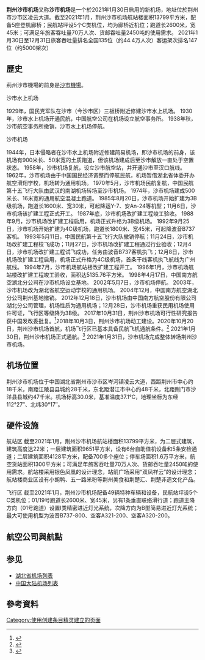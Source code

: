 {{Otheruses|沙市机场|subject=2021年启用的荆州沙市机场|other=2002年关闭的老沙市机场}}

{{Infobox airport
| name         = 荆州沙市机场
| nativename   = Jingzhou Shashi Airport
| nativename-a = 
| nativename-r =
| image        =
| image-width  =
| caption      =
| IATA         = SHS
| ICAO         = ZHJZ
| type         = 民用
| owner        =
| operator     =
| city-served  = 荆州市
| location     = 荆州市沙市区凌云大道
| opened={{start date|2021|1|30}}
| metric-elev  = y
| elevation-m  = 34
| website      = http://www.hbjzairport.com/
| coordinates  = {{coord|30|17|45|N|112|26|54|E|region:CN-42|display=inline,title}}
| pushpin_map            = China Hubei#China
| pushpin_label          = '''SHS'''
| pushpin_map_caption    = Location of the airport
| metric-rwy   = y
| r1-number    = 01/19
| r1-length-m  = 2600
| r1-surface   = [[混凝土|混凝土]]
| stat-year    =
| stat1-header =
| stat1-data   =
| footnotes    = Source: GCM,<ref name="GCM">{{GCM|ZHSS}}</ref> WAD<ref name="STV">{{STV|7731492|Jingzhou Shashi Airport}}</ref>
}}
{{Chinese
|t={{linktext|荆州|沙市|机场}}
|s=
|p= Jīngzhōu Shāshì Jīchǎng
}}

'''荆州沙市机场'''又称'''沙市机场'''是一个於2021年1月30日启用的新机场，地址位於荆州市沙市区凌云大道。截至2021年1月，荆州沙市机场航站楼面积13799平方米，配备5座登机廊桥；民航站坪设5个C类机位，均为廊桥近机位；跑道长2600米，宽45米；可满足年旅客吞吐量70万人次、货邮吞吐量2450吨的使用需求。
2021年1月30日至12月31日旅客吞吐量排名全国135位（约44.4万人次）客运架次排名147位（约5000架次）

== 歷史 ==
荊州沙市機場的前身是[[沙市機場|沙市機場]]。

沙市水上机场

1929年，国民党军队在沙市（今沙市区）三板桥附近修建沙市水上机场。
1930年，沙市水上机场开通民航，中国航空公司在机场设立航空事务所。
1938年秋，沙市航空事务所撤销，沙市水上机场停航。

沙市机场

1944年，日本侵略者在沙市水上机场附近修建简易机场，即沙市机场的前身，该机场有900米长、50米宽的土质跑道，但该机场建成后至沙市解放一直处于空置状态。
1958年，沙市机场复航，设立沙市航空站，并开通沙市至汉口航线。
1962年，沙市机场由于中国国民经济调整而停航民航，机场暂借湖北省体委开办航空滑翔学校，机场转为通用机场。
1970年5月，沙市机场民航复航，中国民航第十五飞行大队由武汉的南湖机场转场至沙市机场。
1974年，沙市机场建成500米长、16米宽的通用航空混凝土跑道。
1985年8月20日，沙市机场开始扩建为3B级机场，跑道长1600米、宽30米，可起降运Y-7、安An-24等机型；11月6日，沙市机场该扩建工程正式开工。
1987年底，沙市机场改扩建工程竣工验收。
1988年9月，沙市机场改扩建工程启用，机场正式升格为3B级机场。
1992年9月25日，沙市机场开始扩建为4C级机场，跑道长1800米、宽45米，可起降波音B737客机。
1993年5月11日，中国民航第十五飞行大队撤销停航；11月24日，沙市机场改扩建工程校飞成功；11月27日，沙市机场改扩建工程通过行业验收；12月4日，沙市机场改扩建工程试飞成功，任务由波音B737客机执飞；12月8日，沙市机场改扩建工程启用，机场正式升格为4C级机场，首条干线客机执飞航线为广州航线。
1994年7月，沙市机场航站楼改扩建工程开工。
1996年1月，沙市机场航站楼改扩建工程竣工验收，面积达5135.76平方米。
1998年4月17日，中国南方航空湖北分公司在沙市机场设立基地。
2002年5月7日，沙市机场停航。
2003年，沙市机场改为湖北省航空运动学校的通用机场。
2004年12月，中国南方航空湖北分公司荆州基地撤销。
2012年12月18日，沙市机场由中国南方航空股份有限公司湖北分公司管理，机场性质为通用机场；12月28日，沙市机场重获民用机场使用许可证，飞行区等级降为3B级。
2017年10月31日，荆州沙市机场可行性研究报告获中国发改委批复。<ref>{{cite web |title=国家发展改革委关于新建湖北荆州民用机场项目可行性研究报告的批复 |url=https://www.ndrc.gov.cn/xxgk/zcfb/tz/201711/t20171109_962586.html |website=国家发展改革委 |accessdate=2021-02-02}}</ref>2018年10月3日，荆州沙市机场动工建设。2020年10月20日，荆州沙市机场首航，机场飞行区已基本具备民航飞机通航条件。<ref>{{cite news |title=荆州机场试飞圆满成功 |url=http://news.hubeidaily.net/web/1497/202010/20/776486.html |accessdate=2021-02-02 |work=湖北日报 |agency=湖北日报 |date=2020-10-20 21:34:53}}</ref>  
2021年1月30日，荆州沙市机场正式通航。<ref>{{cite news |title=湖北荆州沙市机场正式通航 |url=http://www.chinanews.com/cj/2021/01-30/9400522.shtml |accessdate=2021-02-02 |work=中国新闻网 |agency=中国新闻网 |date=2021年01月30日 17:59}}</ref>
2021年1月31日，沙市机场完成整体转场荆州沙市机场。

== 机场位置 ==

荆州沙市机场位于中国湖北省荆州市沙市区岑河镇凌云大道，西距荆州市中心约18千米，南距江陵县县城约28千米，东北距潜江市中心约48千米，北距荆门市沙洋县县城约47千米。机场标高30.0米，基准温度37.1℃，地理坐标为东经112°27″、北纬30°17″。

== 硬件设施 ==
航站区
截至2021年1月，荆州沙市机场航站楼面积13799平方米，为二层式建筑，建筑高度达22米；一层建筑面积9651平方米，设有6台自助值机设备和5条安检通道；二层建筑面积4128平方米，配备700多个座位；停车场面积1.6万平方米，航空货站面积1300平方米；可满足年旅客吞吐量70万人次、货邮吞吐量2450吨的使用需求。航站楼采用银色凤凰的设计理念，站前广场采用“双凤祥云”的设计理念；航站楼商业区设有小胡鸭、五一路米粉等荆州美食和荆楚汇、荆楚非遗文化产品。

飞行区
截至2021年1月，荆州沙市机场配备49辆特种车辆和设备，民航站坪设5个C类机位；01/19号跑道长2600米、宽45米，另有1条垂直联络滑行道；跑道主降方向（01号跑道）设置I类精密进近灯光系统，次降方向为B型简易进近灯光系统；最大可使用机型为波音B737-800、空客A321-200、空客A320-200。


== 航空公司與航點 ==
{{Airport-dest-list
| {{flagicon|PRC}} [[南方航空|南方航空]]（CZ）| [[广州白云国际机场|广州]]
| {{flagicon|PRC}} [[中国东方航空|东方航空]]（MU）| [[上海浦东国际机场|上海浦东]]、[[贵阳龙洞堡国际机场|贵阳]]
| {{flagicon|PRC}} [[海南航空|海南航空]]（HU）| [[北京首都国际机场|北京首都]]、[[海口美兰国际机场|海口]]、[[三亚凤凰国际机场|三亚]]、[[珠海金湾机场|珠海]]
| {{flagicon|PRC}} [[长龙航空|长龙航空]]（GJ）| [[杭州萧山国际机场|杭州]]、[[成都天府国际机场|成都天府]]、[[温州龙湾国际机场|温州]]、[[兰州中川国际机场|兰州]]
| {{flagicon|PRC}} [[东海航空|东海航空]]（DZ）| [[深圳宝安国际机场|深圳]]、[[西安咸阳国际机场|西安]]
| {{flagicon|PRC}} [[厦门航空|厦门航空]]（MF）| [[厦门高崎国际机场|厦门]]、[[福州长乐国际机场|福州]]
| {{flagicon|PRC}} [[昆明航空|昆明航空]]（KY）| [[昆明长水国际机场|昆明]]、[[济南遥墙国际机场|济南]]
| {{flagicon|PRC}} [[联合航空|联合航空]]（KN）| [[北京大兴国际机场|北京大兴]]
| {{flagicon|PRC}} [[北部湾航空|北部湾航空]]（GX）| [[南宁吴圩国际机场|南宁]]
}}

== 参见 ==
* [[湖北省机场列表|湖北省机场列表]]
* [[中国大陆机场列表|中国大陆机场列表]]

== 參考資料 ==
{{Reflist|2}}

{{湖北民用机场}}
{{中华人民共和国机场}}

[[Category:使用创建条目精灵建立的页面|Category:使用创建条目精灵建立的页面]]